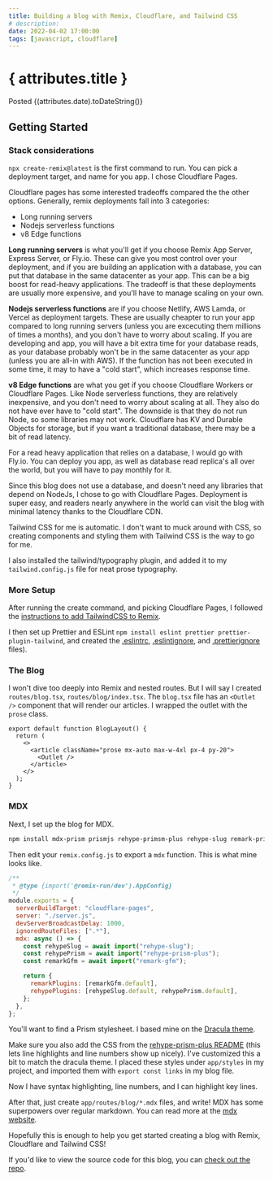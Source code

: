 ```yaml
---
title: Building a blog with Remix, Cloudflare, and Tailwind CSS
# description:
date: 2022-04-02 17:00:00
tags: [javascript, cloudflare]
---
```


# { attributes.title }

<span className="text-md text-slate-600">
  Posted {(attributes.date).toDateString()}
</span>

## Getting Started
### Stack considerations

`npx create-remix@latest` is the first command to run. You can pick a deployment target, and name for you app. I chose Cloudflare Pages.

Cloudflare pages has some interested tradeoffs compared the the other options. Generally, remix deployments fall into 3 categories:

* Long running servers
* Nodejs serverless functions
* v8 Edge functions

**Long running servers** is what you'll get if you choose
<span className="underline">Remix App Server</span>,
<span className="underline">Express Server</span>, or
<span className="underline">Fly.io</span>.
These can give you most control over your deployment, and if you are building an application with a database, you can put that database in the same datacenter as your app.
This can be a big boost for read-heavy applications.
The tradeoff is that these deployments are usually more expensive, and you'll have to manage scaling on your own.

**Nodejs serverless functions** are if you choose
<span className="underline">Netlify</span>,
<span className="underline">AWS Lamda</span>, or
<span className="underline">Vercel</span> as deployment targets.
These are usually cheapter to run your app compared to long running servers (unless you are excecuting them millions of times a months), and you don't have to worry about scaling.
If you are developing and app, you will have a bit extra time for your database reads, as your database probably won't be in the same datacenter as your app (unless you are all-in with AWS).
If the function has not been executed in some time, it may to have a "cold start", which increases response time.

**v8 Edge functions** are what you get if you choose Cloudflare Workers or Cloudflare Pages. Like Node serverless functions, they are relatively inexpensive, and you don't need to worry about scaling at all. They also do not have ever have to "cold start". The downside is that they do not run Node, so some libraries may not work. Cloudflare has KV and Durable Objects for storage, but if you want a traditional database, there may be a bit of read latency.

For a read heavy application that relies on a database, I would go with Fly.io. You can deploy you app, as well as database read replica's all over the world, but you will have to pay monthly for it.

Since this blog does not use a database, and doesn't need any libraries that depend on NodeJs, I chose to go with Cloudflare Pages. Deployment is super easy, and readers nearly anywhere in the world can visit the blog with minimal latency thanks to the Cloudflare CDN.

Tailwind CSS for me is automatic. I don't want to muck around with CSS, so creating components and styling them with Tailwind CSS is the way to go for me.

I also installed the tailwind/typography plugin, and added it to my `tailwind.config.js` file for neat prose typography.

### More Setup

After running the create command, and picking Cloudflare Pages, I followed the [instructions to add TailwindCSS to Remix](https://remix.run/docs/en/v1/guides/styling#tailwind-css).

I then set up Prettier and ESLint `npm install eslint prettier prettier-plugin-tailwind`, and created the
[.eslintrc](https://github.com/joseph-lozano/joseph.engineering/blob/main/.eslintrc),
[.eslintignore](https://github.com/joseph-lozano/joseph.engineering/blob/main/.eslintignore), and
[.prettierignore](https://github.com/joseph-lozano/joseph.engineering/blob/main/.prettierignore) files).

### The Blog

I won't dive too deeply into Remix and nested routes. But I will say I created `routes/blog.tsx`, `routes/blog/index.tsx`. The `blog.tsx` file has an `<Outlet />` component that will render our articles. I wrapped the outlet with the `prose` class.

```tsx {4-6}
export default function BlogLayout() {
  return (
    <>
      <article className="prose mx-auto max-w-4xl px-4 py-20">
        <Outlet />
      </article>
    </>
  );
}
```

### MDX

Next, I set up the blog for MDX.

```bash
npm install mdx-prism prismjs rehype-primsm-plus rehype-slug remark-prism
```

Then edit your `remix.config.js` to export a `mdx` function. This is what mine looks like.

```js showLineNumbers {9-18}
/**
 * @type {import('@remix-run/dev').AppConfig}
 */
module.exports = {
  serverBuildTarget: "cloudflare-pages",
  server: "./server.js",
  devServerBroadcastDelay: 1000,
  ignoredRouteFiles: [".*"],
  mdx: async () => {
    const rehypeSlug = await import("rehype-slug");
    const rehypePrism = await import("rehype-prism-plus");
    const remarkGfm = await import("remark-gfm");

    return {
      remarkPlugins: [remarkGfm.default],
      rehypePlugins: [rehypeSlug.default, rehypePrism.default],
    };
  },
};
```

You'll want to find a Prism stylesheet. I based mine on the [Dracula theme](https://draculatheme.com/prism).

Make sure you also add the CSS from the [rehype-prism-plus README](https://github.com/timlrx/rehype-prism-plus/blob/main/README.md?plain=1#L118) (this lets line highlights and line numbers show up nicely).
I've customized this a bit to match the dracula theme. I placed these styles under `app/styles` in my project, and imported them with `export const links` in my blog file.

Now I have syntax highlighting, line numbers, and I can highlight key lines.

After that, just create `app/routes/blog/*.mdx` files, and write!
MDX has some superpowers over regular markdown.
You can read more at the [mdx website](https://mdxjs.com/).

Hopefully this is enough to help you get started creating a blog with Remix, Cloudflare and Tailwind CSS!

If you'd like to view the source code for this blog, you can [check out the repo](https://github.com/joseph-lozano/joseph.engineering).